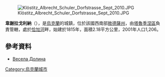 [[Image:Klöstitz_Albrecht_Schuler_Dorfstrasse_Sept_2010.JPG|right]]

{{coord|46|14|11|N|29|19|7|E|scale:30000|display=title}}

'''韋謝拉戈利納'''（{{lang-uk|Весела Долина}}），是[[烏克蘭|烏克蘭]]的城鎮，位於該國西南部[[敖德薩州|敖德薩州]]，由[[塔魯季涅區|塔魯季涅區]]負責管轄，處於[[恰加河|恰加河]]畔，始建於1815年，面積2.18平方公里，2001年人口1,206。

==參考資料==
*[http://gska2.rada.gov.ua/pls/z7502/A005?rdat1=06.04.2008&rf7571=23213 Весела Долина]{{dead link|date=2018年5月 |bot=InternetArchiveBot |fix-attempted=yes }}

{{Ukraine-geo-stub}}
[[Category:烏克蘭城市|Category:烏克蘭城市]]
